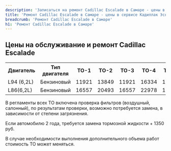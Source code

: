 ```yaml
---
description: 'Записаться на ремонт Cadillac Escalade в Самаре - цены в официальном сервисе Кадиллак Эскалейд'
title: 'Ремонт Cadillac Escalade в Самаре - цены в сервисе Кадиллак Эскалейд'
breadcrumb: 'Ремонт Cadillac Escalade в Самаре'
h1: 'Ремонт Cadillac Escalade в Самаре'
---
```

<h2 style="margin-bottom: 18px;">Цены на обслуживание и ремонт Cadillac Escalade</h2>
<table class="actionTable">
<tbody>
<tr>
	<th>
		Двигатель
	</th>
	<th>
		 Тип двигателя
	</th>
	<th>
		 ТО-1
	</th>
	<th>
		 ТО-2
	</th>
	<th>
		 ТО-3
	</th>
	<th>
		 ТО-4
	</th>
	<th>
		 ТО-5
	</th>
	<th>
		 ТО-6
	</th>
	<th>
		 ТО-7
	</th>
	<th>
		 ТО-8
	</th>
	<th>
		 ТО-9
	</th>
</tr>
<tr>
	<td>
		 L94 (6,2L)
	</td>
	<td>
		 Бензиновый
	</td>
	<td>
		 11921
	</td>
	<td>
		 13849
	</td>
	<td>
		 11921
	</td>
	<td>
		 16334
	</td>
	<td>
		 11921
	</td>
	<td>
		 26909
	</td>
	<td>
		 28832
	</td>
	<td>
		 16334
	</td>
	<td>
		 11921
	</td>
</tr>
<tr>
	<td>
		 L86(6,2L)
	</td>
	<td>
		 Бензиновый
	</td>
	<td>
		 16557
	</td>
	<td>
		 20493
	</td>
	<td>
		 16557
	</td>
	<td>
		 22978
	</td>
	<td>
		 16557
	</td>
	<td>
		 33554
	</td>
	<td>
		 32121
	</td>
	<td>
		 22978
	</td>
	<td>
		 16557
	</td>
</tr>
</tbody>
</table>
<p>
	В регламенты всех ТО включена проверка фильтров (воздушный, салонный), по результатам проверки, возможно потребуется замена, в зависимости от степени загрязнения.
</p>
<p>
	Если автомобилю 2 года, требуется замена тормозной жидкости + 1350 руб.
</p>
<p>
	В случае необходимости выполнения дополнительного объема работ стоимость ТО может меняться.
</p>